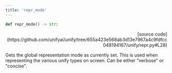 ```yaml
---
title: 'repr_mode'
---
```


```python
def repr_mode() -> str:
```

<p align="right">[source code](https://github.com/unifyai/unify/tree/655a423e568ab3d13e7967a4c9fdfcc048194167/unify/repr.py#L28)</p>

Gets the global representation mode as currently set. This is used when representing
the various unify types on screen. Can be either "verbose" or "concise".